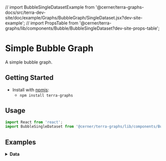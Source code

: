 // import BubbleSingleDatasetExample from '@cerner/terra-graphs-docs/src/terra-dev-site/doc/example/Graphs/BubbleGraph/SingleDataset.jsx?dev-site-example';
// import PropsTable from '@cerner/terra-graphs/lib/components/Bubble/BubbleSingleDataset?dev-site-props-table';

# Simple Bubble Graph

A simple bubble graph.

## Getting Started

- Install with [npmjs](https://www.npmjs.com):
  - `npm install terra-graphs`

## Usage

```jsx
import React from 'react';
import BubbleSingleDataset from '@cerner/terra-graphs/lib/components/BubbleSingleDataset';
```

## Examples
<BubbleSingleDatasetExample />

<!-- ## Props
<PropsTable /> -->

<details>
<summary style={{fontSize: 24 }}>
<b>Data</b>
</summary>

### Graph Config object
<GraphConfig />

### Data object
<DataObject />
</details>
